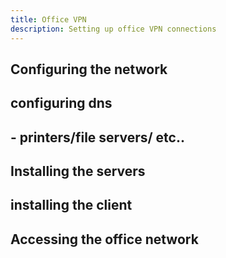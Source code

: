 ```yaml
---
title: Office VPN
description: Setting up office VPN connections
---
```


## Configuring the network
## configuring dns
## - printers/file servers/ etc..

## Installing the servers

## installing the client

## Accessing the office network

